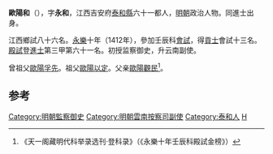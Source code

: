 '''歐陽和'''（{{bd|1387年||1428年||O}}），字'''永和'''，江西吉安府[[泰和縣|泰和縣]]六十一都人，[[明朝|明朝]]政治人物。同進士出身。

江西鄉試八十六名。[[永樂|永樂]]十年（1412年），參加壬辰科[[會試|會試]]，得[[貢士|貢士]]會試十三名。[[殿試|殿試]]登[[進士|進士]]第三甲第六十一名。初授监察御史，升云南副使。

曾祖父[[歐陽孚先|歐陽孚先]]。祖父[[歐陽以定|歐陽以定]]。父亲[[歐陽觀民|歐陽觀民]]<ref>《天一阁藏明代科举录选刊·登科录》（《永樂十年壬辰科殿試金榜》）</ref>。

==参考==
{{reflist}}
{{明朝人物小作品}}
{{永樂十年壬辰科殿試金榜}}
{{DEFAULTSORT:Ouyang歐陽}}

[[Category:明朝監察御史|Category:明朝監察御史]]
[[Category:明朝雲南按察司副使|Category:明朝雲南按察司副使]]
[[Category:泰和人|Category:泰和人]]
[[Category:欧阳姓|H]]